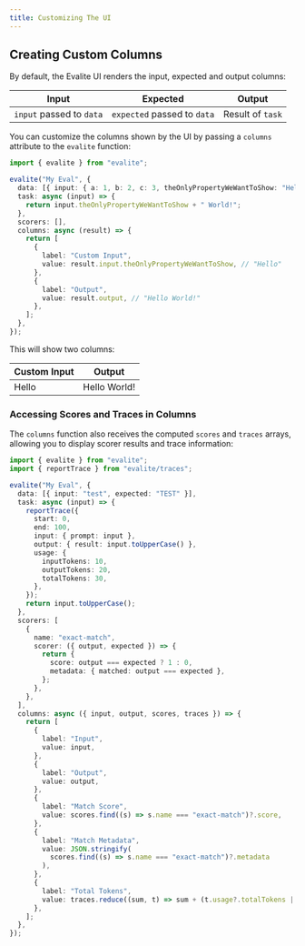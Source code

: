```yaml
---
title: Customizing The UI
---
```



## Creating Custom Columns

By default, the Evalite UI renders the input, expected and output columns:

| Input                    | Expected                    | Output           |
| ------------------------ | --------------------------- | ---------------- |
| `input` passed to `data` | `expected` passed to `data` | Result of `task` |

You can customize the columns shown by the UI by passing a `columns` attribute to the `evalite` function:

```ts
import { evalite } from "evalite";

evalite("My Eval", {
  data: [{ input: { a: 1, b: 2, c: 3, theOnlyPropertyWeWantToShow: "Hello" } }],
  task: async (input) => {
    return input.theOnlyPropertyWeWantToShow + " World!";
  },
  scorers: [],
  columns: async (result) => {
    return [
      {
        label: "Custom Input",
        value: result.input.theOnlyPropertyWeWantToShow, // "Hello"
      },
      {
        label: "Output",
        value: result.output, // "Hello World!"
      },
    ];
  },
});
```

This will show two columns:

| Custom Input | Output       |
| ------------ | ------------ |
| Hello        | Hello World! |

### Accessing Scores and Traces in Columns

The `columns` function also receives the computed `scores` and `traces` arrays, allowing you to display scorer results and trace information:

```ts
import { evalite } from "evalite";
import { reportTrace } from "evalite/traces";

evalite("My Eval", {
  data: [{ input: "test", expected: "TEST" }],
  task: async (input) => {
    reportTrace({
      start: 0,
      end: 100,
      input: { prompt: input },
      output: { result: input.toUpperCase() },
      usage: {
        inputTokens: 10,
        outputTokens: 20,
        totalTokens: 30,
      },
    });
    return input.toUpperCase();
  },
  scorers: [
    {
      name: "exact-match",
      scorer: ({ output, expected }) => {
        return {
          score: output === expected ? 1 : 0,
          metadata: { matched: output === expected },
        };
      },
    },
  ],
  columns: async ({ input, output, scores, traces }) => {
    return [
      {
        label: "Input",
        value: input,
      },
      {
        label: "Output",
        value: output,
      },
      {
        label: "Match Score",
        value: scores.find((s) => s.name === "exact-match")?.score,
      },
      {
        label: "Match Metadata",
        value: JSON.stringify(
          scores.find((s) => s.name === "exact-match")?.metadata
        ),
      },
      {
        label: "Total Tokens",
        value: traces.reduce((sum, t) => sum + (t.usage?.totalTokens || 0), 0),
      },
    ];
  },
});
```

